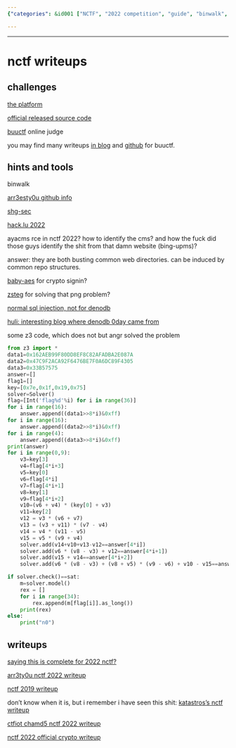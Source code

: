 ```yaml
---
{"categories": &id001 ["NCTF", "2022 competition", "guide", "binwalk", "GitHub repositories", "SQL injection", "challenges"], "category": "Web Application Security", "date": "2022-12-05 08:00:02", "description": "Join the NCTF 2022 competition and get ready to put your skills to the test! The summary outlines essential resources such as binwalk, GitHub repositories, and SQL injection techniques to help you conquer the challenges. Get started today and showcase your talents on the global stage!", "tags": *id001, "title": "nctf writeups"}

---
```


------

# nctf writeups

## challenges

[the platform](https://nctf.h4ck.fun)

[official released source code](https://github.com/X1cT34m/NCTF2022)

[buuctf](https://buuoj.cn/) online judge

you may find many writeups [in blog](https://oopsdc.com/post/buuctf/) and [github](https://github.com/Yeuoly/buuctf_pwn) for buuctf.

## hints and tools

binwalk

[arr3esty0u github info](https://github.com/Arr3stY0u)

[shg-sec](https://shg-sec.com/#)

[hack.lu 2022](https://ctftime.org/event/1727)

ayacms rce in nctf 2022? how to identify the cms? and how the fuck did those guys identify the shit from that damn website (bing-upms)?

answer: they are both busting common web directories. can be induced by common repo structures.

[baby-aes](https://github.com/zieglerk/baby-AES) for crypto signin?

[zsteg](https://www.doyler.net/security-not-included/zsteg-easy-ctf-flags) for solving that png problem?

[normal sql injection, not for denodb](https://www.doyler.net/security-not-included/sqlite-injection)

[huli: interesting blog where denodb 0day came from](https://blog.huli.tw)

some z3 code, which does not but angr solved the problem

```python
from z3 import *
data1=0x162AEB99F80DD8EF8C82AFADBA2E087A
data2=0x47C9F2ACA92F6476BE7F0A6DC89F4305
data3=0x33B57575
answer=[]
flag1=[]
key=[0x7e,0x1f,0x19,0x75]
solver=Solver()
flag=[Int('flag%d'%i) for i in range(36)]
for i in range(16):
    answer.append((data1>>8*i)&0xff)
for i in range(16):
    answer.append((data2>>8*i)&0xff)
for i in range(4):
    answer.append((data3>>8*i)&0xff)
print(answer)
for i in range(0,9):
    v3=key[3]
    v4=flag[4*i+3]
    v5=key[0]
    v6=flag[4*i]
    v7=flag[4*i+1]
    v8=key[1]
    v9=flag[4*i+2]
    v10=(v6 + v4) * (key[0] + v3)
    v11=key[2]
    v12 = v3 * (v6 + v7)
    v13 = (v3 + v11) * (v7 - v4)
    v14 = v4 * (v11 - v5)
    v15 = v5 * (v9 + v4)
    solver.add(v14+v10+v13-v12==answer[4*i])
    solver.add(v6 * (v8 - v3) + v12==answer[4*i+1])
    solver.add(v15 + v14==answer[4*i+2])
    solver.add(v6 * (v8 - v3) + (v8 + v5) * (v9 - v6) + v10 - v15==answer[4*i+3])

if solver.check()==sat:
    m=solver.model()
    rex = []
    for i in range(34):
        rex.append(m[flag[i]].as_long())
    print(rex)
else:
    print("n0")
```

## writeups

[saying this is complete for 2022 nctf?](https://pupil857.github.io/)

[arr3ty0u nctf 2022 writeup](http://mp.weixin.qq.com/s?__biz=Mzg4MjcxMTAwMQ==&mid=2247485772&idx=1&sn=0f5b969f111d79027c59e6e2145698ef&chksm=cf53c9faf82440ec839aa7fc6b35bbc03251c824c5c5407ed9eb51181471d7514d651e3cfe97&mpshare=1&scene=23&srcid=12055uACFGja8KBjcPtP8ErG&sharer_sharetime=1670169963855&sharer_shareid=6eea79ff6da57fc6752ab0bc570bf392#rd)

[nctf 2019 writeup](https://www.codetd.com/en/article/9046407)

don't know when it is, but i remember i have seen this shit: [katastros's nctf writeup](https://blog.katastros.com/a?ID=00650-571829f2-3af9-4b1c-a3b7-3ebebca04377)

[ctfiot chamd5 nctf 2022 writeup](https://www.ctfiot.com/83703.html)

[nctf 2022 official crypto writeup](http://blog.tolinchan.xyz/2022/12/05/nctf-2022-official-writeup-crypto/)


